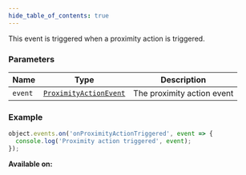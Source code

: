 ```yaml
---
hide_table_of_contents: true
---
```



This event is triggered when a proximity action is triggered.

### Parameters

| Name    | Type                                                      | Description                |
| ------- | --------------------------------------------------------- | -------------------------- |
| `event` | [`ProximityActionEvent`](/sdk/types/ProximityActionEvent) | The proximity action event |

### Example

```js
object.events.on('onProximityActionTriggered', event => {
  console.log('Proximity action triggered', event);
});
```

**Available on:** <ClientTag />
